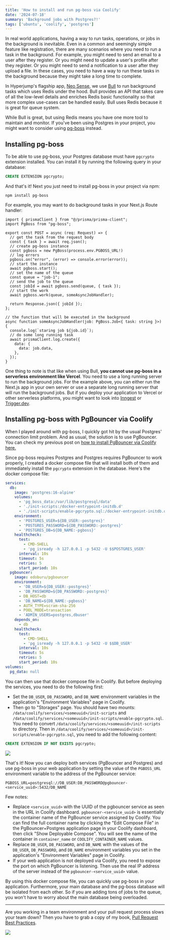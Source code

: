 ```yaml
---
title: 'How to install and run pg-boss via Coolify'
date: '2024-07-18'
summary: 'Background jobs with Postgres?!'
tags: ['ubuntu', 'coolify', 'postgres']
---
```


In real world applications, having a way to run tasks, operations, or jobs in the background is inevitable. Even in a common and seemingly simple feature like registration, there are many scenarios where you need to run a task in the background. For example, you might need to send an email to a user after they register. Or you might need to update a user's profile after they register. Or you might need to send a notification to a user after they upload a file. In these cases, you need to have a way to run these tasks in the background because they might take a long time to complete.

In Hyperjump's flagship app, [Neo Sense](https://console.neosense.id), we use [Bull](https://github.com/OptimalBits/bull) to run background tasks which uses Redis under the hood. Bull provides an API that takes care of all the low-level details and enriches Redis basic functionality so that more complex use-cases can be handled easily. Bull uses Redis because it is great for queue system.

While Bull is great, but using Redis means you have one more tool to maintain and monitor. If you've been using Postgres in your project, you might want to consider using [pg-boss](https://github.com/timgit/pg-boss) instead.

## Installing pg-boss

To be able to use pg-boss, your Postgres database must have `pgcrypto` extension installed. You can install it by running the following query in your database:

```sql
CREATE EXTENSION pgcrypto;
```

And that's it! Next you just need to install pg-boss in your project via npm:

```shell
npm install pg-boss
```

For example, you may want to do background tasks in your Next.js Route handler:

```typescript:app/api/route.tsx showLineNumbers
import { prismaClient } from "@/prisma/prisma-client";
import PgBoss from "pg-boss";

export const POST = async (req: Request) => {
  // get the task from the request body
  const { task } = await req.json();
  // create pg-boss instance
  const pgboss = new PgBoss(process.env.PGBOSS_URL!)
  // log errors
  pgboss.on("error", (error) => console.error(error));
  // start the instance
  await pgboss.start();
  // set the name of the queue
  const queue = "job-1";
  // send the job to the queue
  const jobId = await pgboss.send(queue, { task });
  // start the work
  await pgboss.work(queue, someAsyncJobHandler);

  return Response.json({ jobId });
};

// the function that will be executed in the background
async function someAsyncJobHandler(job: PgBoss.Job<{ task: string }>) {
  console.log(`staring job ${job.id}`);
  // do some long running task
  await prismaClient.log.create({
    data: {
      data: job.data,
    },
  });
}
```

One thing to note is that like when using Bull, **you cannot use pg-boss in a serverless environment like Vercel**. You need to use a long running server to run the background jobs. For the example above, you can either run the Next.js app in your own server or use a separate long running server that will run the background jobs. But if you deploy your application to Vercel or other serverless platforms, you might want to look into [Inngest](https://www.inngest.com) or [Trigger.dev](https://trigger.dev).

## Installing pg-boss with PgBouncer via Coolify

When I played around with pg-boss, I quickly got hit by the usual Postgres' connection limit problem. And as usual, the solution is to use PgBouncer. You can check my previous post on [how to install PgBouncer via Coolify here.](/blog/how-to-install-run-pgbouncer-via-coolify)

Since pg-boss requires Postgres and Postgres requires PgBouncer to work properly, I created a docker compose file that will install both of them and immediately install the `pgcrypto` extension in the database. Here's the docker compose file:

```yaml:docker-compose.yml
services:
  db:
    image: 'postgres:16-alpine'
    volumes:
      - 'pg_boss_data:/var/lib/postgresql/data'
      - './init-scripts:/docker-entrypoint-initdb.d'
      - './init-scripts/enable-pgcrypto.sql:/docker-entrypoint-initdb.d/enable-pgcrypto.sql'
    environment:
      - 'POSTGRES_USER=${DB_USER:-postgres}'
      - 'POSTGRES_PASSWORD=${DB_PASSWORD:-postgres}'
      - 'POSTGRES_DB=${DB_NAME:-pgboss}'
    healthcheck:
      test:
        - CMD-SHELL
        - 'pg_isready -h 127.0.0.1 -p 5432 -U $$POSTGRES_USER'
      interval: 10s
      timeout: 5s
      retries: 5
      start_period: 10s
  pgbouncer:
    image: edoburu/pgbouncer
    environment:
      - 'DB_USER=${DB_USER:-postgres}'
      - 'DB_PASSWORD=${DB_PASSWORD:-postgres}'
      - DB_HOST=db
      - 'DB_NAME=${DB_NAME:-pgboss}'
      - AUTH_TYPE=scram-sha-256
      - POOL_MODE=transaction
      - 'ADMIN_USERS=postgres,dbuser'
    depends_on:
      - db
    healthcheck:
      test:
        - CMD-SHELL
        - 'pg_isready -h 127.0.0.1 -p 5432 -U $$DB_USER'
      interval: 10s
      timeout: 5s
      retries: 5
      start_period: 10s
volumes:
  pg_data: null
```

You can then use that docker compose file in Coolify. But before deploying the services, you need to do the following first:

- Set the `DB_USER`, `DB_PASSWORD`, and `DB_NAME` environment variables in the application's "Environment Variables" page in Coolify.
- Then go to "Storages" page. You should have two mounts: `/data/coolify/services/<someuuid>/init-scripts` and `/data/coolify/services/<someuuid>/init-scripts/enable-pgcrypto.sql`. You need to convert `/data/coolify/services/<someuuid>/init-scripts` to directory. Then in `/data/coolify/services/<someuuid>/init-scripts/enable-pgcrypto.sql`, you need to add the following content:

```sql:enable-pgcrypto.sql
CREATE EXTENSION IF NOT EXISTS pgcrypto;
```

![](/static/images/articles/pgboss-storages.png.webp)

That's it! Now you can deploy both services (PgBouncer and Postgres) and use pg-boss in your web application by setting the value of the `PGBOSS_URL` environment variable to the address of the PgBouncer service:

```env:.env
PGBOSS_URL=postgresql://DB_USER:DB_PASSWORD@pgbouncer-<service_uuid>:5432/DB_NAME
```

Few notes:

- Replace `<service_uuid>` with the UUID of the pgbouncer service as seen in the URL in Coolify dashboard. `pgbouncer-<service_uuid>` is essentially the container name of the PgBouncer service assigned by Coolify. You can find the full container name by clicking the "Edit Compose File" in the PgBouncer+Postgres application page in your Coolify dashboard, then click "Show Deployable Compose". You will see the name of the container in `container_name` or `COOLIFY_CONTAINER_NAME` values.
- Replace `DB_USER`, `DB_PASSWORD`, and `DB_NAME` with the values of the `DB_USER`, `DB_PASSWORD`, and `DB_NAME` environment variables you set in the application's "Environment Variables" page in Coolify.
- If your web application is not deployed via Coolify, you need to expose the port on which PgBouncer is listening. Then use the real IP address of the server instead of the `pgbouncer-<service_uuid>` value.

By using this docker compose file, you can quickly use pg-boss in your application. Furthermore, your main database and the pg-boss database will be isolated from each other. So if you are adding tons of jobs to the queue, you won't have to worry about the main database being overloaded.

---

Are you working in a team environment and your pull request process slows your team down? Then you have to grab a copy of my book, [Pull Request Best Practices](https://pr.nico.fyi).

![](/static/images/articles/pull-request-best-practices.png)
